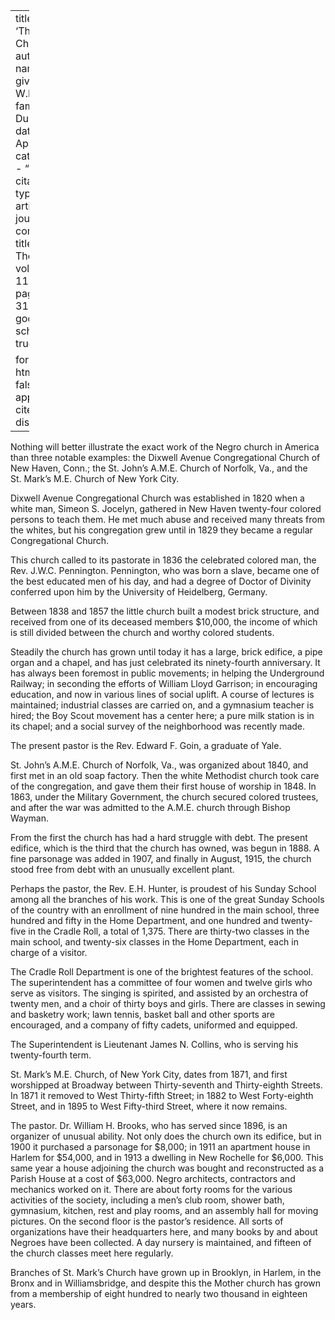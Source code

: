
---
title: 'Three Churches'
author:
  - name:
      given: W.E.B.
      family: Du Bois
date: Apr. 1916
categories: 
  - ""
citation: 
  type: article-journal
  container-title: The Crisis
  volume: 11
  issue: 6
  page: 312-313
google-scholar: true

format:
  html:
    toc: false
    appendix-cite-as: display
---



Nothing will better illustrate the exact work of the Negro church in America than three notable examples: the Dixwell Avenue Congregational Church of New Haven, Conn.; the St. John's A.M.E. Church of Norfolk, Va., and the St. Mark's M.E. Church of New York City.

Dixwell Avenue Congregational Church was established in 1820 when a white man, Simeon S. Jocelyn, gathered in New Haven twenty-four colored persons to teach them. He met much abuse and received many threats from the whites, but his congregation grew until in 1829 they became a regular Congregational Church.

This church called to its pastorate in 1836 the celebrated colored man, the Rev. J.W.C. Pennington. Pennington, who was born a slave, became one of the best educated men of his day, and had a degree of Doctor of Divinity conferred upon him by the University of Heidelberg, Germany.

Between 1838 and 1857 the little church built a modest brick structure, and received from one of its deceased members \$10,000, the income of which is still divided between the church and worthy colored students.

Steadily the church has grown until today it has a large, brick edifice, a pipe organ and a chapel, and has just celebrated its ninety-fourth anniversary. It has always been foremost in public movements; in helping the Underground Railway; in seconding the efforts of William Lloyd Garrison; in encouraging education, and now in various lines of social uplift. A course of lectures is maintained; industrial classes are carried on, and a gymnasium teacher is hired; the Boy Scout movement has a center here; a pure milk station is in its chapel; and a social survey of the neighborhood was recently made.

The present pastor is the Rev. Edward F. Goin, a graduate of Yale.

St. John's A.M.E. Church of Norfolk, Va., was organized about 1840, and first met in an old soap factory. Then the white Methodist church took care of the congregation, and gave them their first house of worship in 1848. In 1863, under the Military Government, the church secured colored trustees, and after the war was admitted to the A.M.E. church through Bishop Wayman.

From the first the church has had a hard struggle with debt. The present edifice, which is the third that the church has owned, was begun in 1888. A fine parsonage was added in 1907, and finally in August, 1915, the church stood free from debt with an unusually excellent plant.

Perhaps the pastor, the Rev. E.H. Hunter, is proudest of his Sunday School among all the branches of his work. This is one of the great Sunday Schools of the country with an enrollment of nine hundred in the main school, three hundred and fifty in the Home Department, and one hundred and twenty-five in the Cradle Roll, a total of 1,375. There are thirty-two classes in the main school, and twenty-six classes in the Home Department, each in charge of a visitor.

The Cradle Roll Department is one of the brightest features of the school. The superintendent has a committee of four women and twelve girls who serve as visitors. The singing is spirited, and assisted by an orchestra of twenty men, and a choir of thirty boys and girls. There are classes in sewing and basketry work; lawn tennis, basket ball and other sports are encouraged, and a company of fifty cadets, uniformed and equipped.

The Superintendent is Lieutenant James N. Collins, who is serving his twenty-fourth term.

St. Mark's M.E. Church, of New York City, dates from 1871, and first worshipped at Broadway between Thirty-seventh and Thirty-eighth Streets. In 1871 it removed to West Thirty-fifth Street; in 1882 to West Forty-eighth Street, and in 1895 to West Fifty-third Street, where it now remains.

The pastor. Dr. William H. Brooks, who has served since 1896, is an organizer of unusual ability. Not only does the church own its edifice, but in 1900 it purchased a parsonage for \$8,000; in 1911 an apartment house in Harlem for \$54,000, and in 1913 a dwelling in New Rochelle for \$6,000. This same year a house adjoining the church was bought and reconstructed as a Parish House at a cost of \$63,000. Negro architects, contractors and mechanics worked on it. There are about forty rooms for the various activities of the society, including a men's club room, shower bath, gymnasium, kitchen, rest and play rooms, and an assembly hall for moving pictures. On the second floor is the pastor's residence. All sorts of organizations have their headquarters here, and many books by and about Negroes have been collected. A day nursery is maintained, and fifteen of the church classes meet here regularly.

Branches of St. Mark's Church have grown up in Brooklyn, in Harlem, in the Bronx and in Williamsbridge, and despite this the Mother church has grown from a membership of eight hundred to nearly two thousand in eighteen years.

